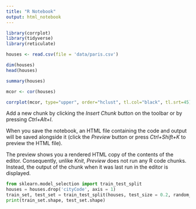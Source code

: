 ---
title: "R Notebook"
output: html_notebook
---
```{r}
library(corrplot)
library(tidyverse)
library(reticulate)
```

```{r}
houses <- read.csv(file = 'data/paris.csv')
```

```{r}
dim(houses)
head(houses)
```

```{r}
summary(houses)
```

```{r}
mcor <- cor(houses)
```

```{r}
corrplot(mcor, type="upper", order="hclust", tl.col="black", tl.srt=45)
```

Add a new chunk by clicking the *Insert Chunk* button on the toolbar or by pressing *Ctrl+Alt+I*.

When you save the notebook, an HTML file containing the code and output will be saved alongside it (click the *Preview* button or press *Ctrl+Shift+K* to preview the HTML file).

The preview shows you a rendered HTML copy of the contents of the editor. Consequently, unlike *Knit*, *Preview* does not run any R code chunks. Instead, the output of the chunk when it was last run in the editor is displayed.
```{python}
from sklearn.model_selection import train_test_split
houses = houses.drop('cityCode', axis = 1)
train_set, test_set = train_test_split(houses, test_size = 0.2, random_state = 42)
print(train_set.shape, test_set.shape)
```

